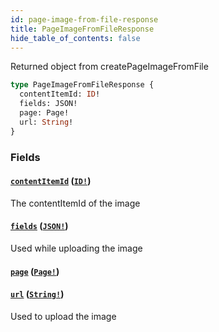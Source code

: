 ```yaml
---
id: page-image-from-file-response
title: PageImageFromFileResponse
hide_table_of_contents: false
---
```



Returned object from createPageImageFromFile

```graphql
type PageImageFromFileResponse {
  contentItemId: ID!
  fields: JSON!
  page: Page!
  url: String!
}
```


### Fields

#### [`contentItemId`](#) ([`ID!`](/developers/demandhq-apis/demand-api/graphql/reference/scalars/id))

The contentItemId of the image


#### [`fields`](#) ([`JSON!`](/developers/demandhq-apis/demand-api/graphql/reference/scalars/json))

Used while uploading the image


#### [`page`](#) ([`Page!`](/developers/demandhq-apis/demand-api/graphql/reference/objects/page))




#### [`url`](#) ([`String!`](/developers/demandhq-apis/demand-api/graphql/reference/scalars/string))

Used to upload the image




